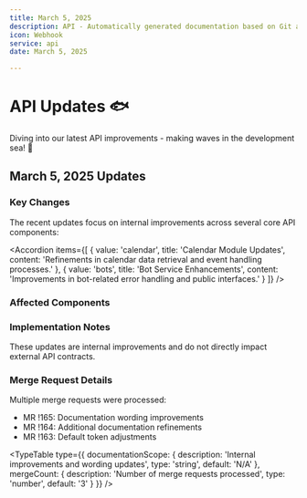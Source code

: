 ```yaml
---
title: March 5, 2025
description: API - Automatically generated documentation based on Git activity.
icon: Webhook
service: api
date: March 5, 2025

---
```


# API Updates 🐟

<Callout type="info">
  Diving into our latest API improvements - making waves in the development sea! 🌊
</Callout>

## March 5, 2025 Updates

### Key Changes

The recent updates focus on internal improvements across several core API components:

<Accordion items={[
  {
    value: 'calendar',
    title: 'Calendar Module Updates',
    content: 'Refinements in calendar data retrieval and event handling processes.'
  },
  {
    value: 'bots',
    title: 'Bot Service Enhancements',
    content: 'Improvements in bot-related error handling and public interfaces.'
  }
]} />

### Affected Components

<Files>
  <Folder name="api_server">
    <Folder name="baas_engine">
      <File name="calendar/data/get.rs" />
      <File name="bots/error.rs" />
      <File name="bots/data/post.rs" />
    </Folder>
    <Folder name="baas_handler">
      <File name="calendar/public/calendar_events.rs" />
      <File name="bots/public.rs" />
    </Folder>
  </Folder>
</Files>

### Implementation Notes

<Callout type="warn">
  These updates are internal improvements and do not directly impact external API contracts.
</Callout>

### Merge Request Details

Multiple merge requests were processed:
- MR !165: Documentation wording improvements
- MR !164: Additional documentation refinements
- MR !163: Default token adjustments

<TypeTable 
  type={{
    documentationScope: {
      description: 'Internal improvements and wording updates',
      type: 'string',
      default: 'N/A'
    },
    mergeCount: {
      description: 'Number of merge requests processed',
      type: 'number',
      default: '3'
    }
  }}
/>